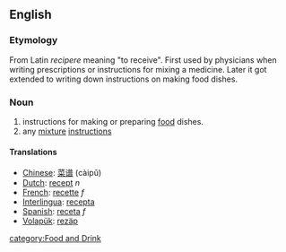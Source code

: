 ==English==
=== Etymology ===
From Latin ''recipere'' meaning "to receive". First used by physicians when writing prescriptions or instructions for mixing a medicine. Later it got extended to writing down instructions on making food dishes.

=== Noun ===
#instructions for making or preparing [[food]] dishes.
#any [[mixture]] [[instruction]]s

==== Translations ====
*[[Chinese]]: [[菜谱]] (càipǔ)
*[[Dutch]]: [[recept]] ''n''
*[[French]]: [[recette]] ''f''
*[[Interlingua]]: [[recepta]]
*[[Spanish]]: [[receta]] ''f''
*[[Volapük]]: [[rezäp]]

[[category:Food and Drink]]